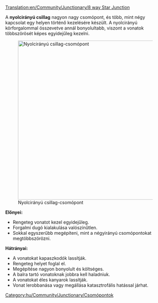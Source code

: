 [[Translation:en/Community/Junctionary/8 way Star Junction]]

{{hu/Community/Junctionary/Csomópontmenü}}
A '''nyolcirányú csillag''' nagyon nagy csomópont, és több, mint négy kapcsolat egy helyen történő kezelésére készült. A nyolcirányú körforgalommal összevetve annál bonyolultabb, viszont a vonatok többszörösét képes egyidejűleg kezelni.

[[File:en/Community/Junctionary/8 Way Star.png|thumb|center|500px|Nyolcirányú csillag-csomópont]]

'''Előnyei:'''
*Rengeteg vonatot kezel egyidejűleg.
*Forgalmi dugó kialakulása valószínűtlen.
*Sokkal egyszerűbb megépíteni, mint a négyirányú csomópontokat megtöbbszörözni.

'''Hátrányai:'''
*A vonatokat kapaszkodók lassítják.
*Rengeteg helyet foglal el.
*Megépítése nagyon bonyolult és költséges.
*A balra tartó vonatoknak jobbra kell haladniuk.
*A vonatokat éles kanyarok lassítják.
*Vonat lerobbanása vagy megállása katasztrofális hatással járhat.

[[Category:hu/Community/Junctionary/Csomópontok]]